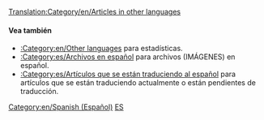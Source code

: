 [[Translation:Category/en/Articles in other languages]]
{{en/Bilingual box| Es
| En esta página aparece un índice de los diferentes '''artículos en español''' en la wiki de OpenTTD.<br/>Los ARTÍCULOS con la plantilla {{en/s|Other_languages}} que tengan el parámetro '''<code><nowiki>language_page=es </nowiki></code>''' son incluidos automáticamente en esta categoría.
| ''This page provides an index for a wide range of '''articles in Spanish''' in OpenTTD Wiki.<br/>Articles with {{en/s|Other_languages}} template with'' '''<code><nowiki>language_page=es</nowiki></code>''' ''parameter automatically link here.''}}

====Vea también====
*[[:Category:en/Other languages]] para estadísticas.
*[[:Category:es/Archivos en español]] para archivos (IMÁGENES) en español.
*[[:Category:es/Artículos que se están traduciendo al español]] para artículos que se están traduciendo actualmente o están pendientes de traducción.

[[Category:en/Spanish (Español)]][[Category:en/Articles in other languages|ES]]
